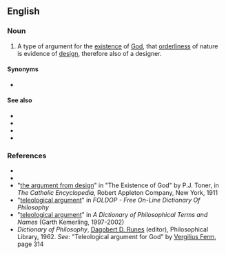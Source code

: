 ==English==
{{wikipedia}}

===Noun===
{{en-noun|head=[[teleological]] [[argument]]}}

# {{label|en|philosophy|theology}} A type of argument for the [[existence]] of [[God]], that [[orderliness]] of nature is evidence of [[design]], therefore also of a designer.

====Synonyms====
* {{l|en|argument from design}}

====See also====
* {{l|en|cosmological argument}}
* {{l|en|intelligent design}}
* {{l|en|ontological argument}}
* {{l|en|physicotheology}}

===References===
* {{R:Dictionary.com}}
* {{R:Encarta|teleological+argument}}
* "[http://www.newadvent.org/cathen/06608b.htm#IBc the argument from design]" in "The Existence of God" by P.J. Toner, in ''The Catholic Encyclopedia'', Robert Appleton Company, New York, 1911
* "[http://www.swif.uniba.it/lei/foldop/foldoc.cgi?teleological+argument teleological argument]" in ''FOLDOP - Free On-Line Dictionary Of Philosophy''
* "[http://www.philosophypages.com/dy/t.htm#telg teleological argument]" in ''A Dictionary of Philosophical Terms and Names'' (Garth Kemerling, 1997-2002)
* ''Dictionary of Philosophy'', [[w:Dagobert D. Runes|Dagobert D. Runes]] (editor), Philosophical Library, 1962. ''See:'' "Teleological argument for God" by [[w:Vergilius Ferm|Vergilius Ferm]], page 314